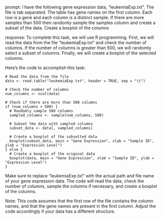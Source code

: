 prompt:
I have the following gene expression data, "leukemiaExp.txt". The file is tab separated. The table has gene names on the first column. Each row is a gene and each column is a distinct sample.  If there are more samples than 500 then randomly sample the samples column and create a subset of the data. Create a boxplot of the columns

response:
To complete this task, we will use R programming. First, we will read the data from the file "leukemiaExp.txt" and check the number of columns. If the number of columns is greater than 500, we will randomly select a subset of columns. Finally, we will create a boxplot of the selected columns.

Here's the code to accomplish this task:

```
# Read the data from the file
data <- read.table("leukemiaExp.txt", header = TRUE, sep = "\t")

# Check the number of columns
num_columns <- ncol(data)

# Check if there are more than 500 columns
if (num_columns > 500) {
  # Randomly sample 500 columns
  sampled_columns <- sample(num_columns, 500)
  
  # Subset the data with sampled columns
  subset_data <- data[, sampled_columns]
  
  # Create a boxplot of the subsetted data
  boxplot(subset_data, main = "Gene Expression", xlab = "Sample ID", ylab = "Expression Level")
} else {
  # Create a boxplot of the original data
  boxplot(data, main = "Gene Expression", xlab = "Sample ID", ylab = "Expression Level")
}
```

Make sure to replace "leukemiaExp.txt" with the actual path and file name of your gene expression data. The code will read the data, check the number of columns, sample the columns if necessary, and create a boxplot of the columns.

Note: This code assumes that the first row of the file contains the column names, and that the gene names are present in the first column. Adjust the code accordingly if your data has a different structure.
